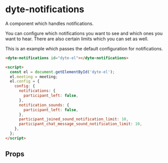 # dyte-notifications

A component which handles notifications.

You can configure which notifications you want to see and which ones you want to hear.
There are also certain limits which you can set as well.

This is an example which passes the default configuration for notifications.

```html
<dyte-notifications id="dyte-el"></dyte-notifications>

<script>
  const el = document.getElementById('dyte-el');
  el.meeting = meeting;
  el.config = {
    config: {
      notifications: {
        participant_left: false,
      },
      notification_sounds: {
        participant_left: false,
      },
      participant_joined_sound_notification_limit: 10,
      participant_chat_message_sound_notification_limit: 10,
    },
  };
</script>
```

## Props

<PropsTable of="dyte-notifications" />
